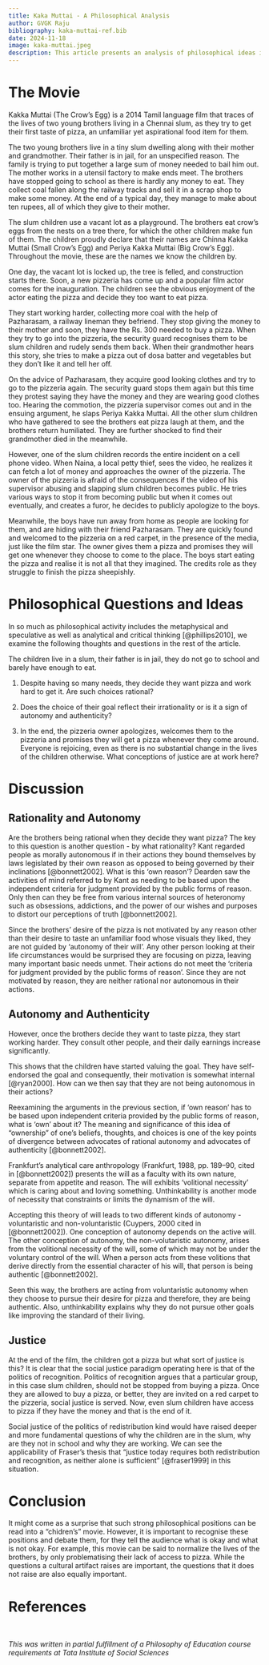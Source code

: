 ```yaml
---
title: Kaka Muttai - A Philosophical Analysis
author: GVGK Raju    
bibliography: kaka-muttai-ref.bib
date: 2024-11-18
image: kaka-muttai.jpeg
description: This article presents an analysis of philosophical ideas in the 2014 movie Kakka Muttai (The Crow's Egg). This movie was awarded the best children's film and best child actor awards at the 62nd National Film Awards. The movie traces the lives of two young brothers living in a Chennai slum, as they try to get their first taste of pizza. 
---
```


# The Movie

Kakka Muttai (The Crow's Egg) is a 2014 Tamil language film that traces of the lives of two young brothers living in a Chennai slum, as they try to get their first taste of pizza, an unfamiliar yet aspirational food item for them.

The two young brothers live in a tiny slum dwelling along with their mother and grandmother. Their father is in jail, for an unspecified reason. The family is trying to put together a large sum of money needed to bail him out. The mother works in a utensil factory to make ends meet. The brothers have stopped going to school as there is hardly any money to eat. They collect coal fallen along the railway tracks and sell it in a scrap shop to make some money. At the end of a typical day, they manage to make about ten rupees, all of which they give to their mother.

The slum children use a vacant lot as a playground. The brothers eat crow's eggs from the nests on a tree there, for which the other children make fun of them. The children proudly declare that their names are Chinna Kakka Muttai (Small Crow's Egg) and Periya Kakka Muttai (Big Crow's Egg). Throughout the movie, these are the names we know the children by.

One day, the vacant lot is locked up, the tree is felled, and construction starts there. Soon, a new pizzeria has come up and a popular film actor comes for the inauguration. The children see the obvious enjoyment of the actor eating the pizza and decide they too want to eat pizza.

They start working harder, collecting more coal with the help of Pazharasam, a railway lineman they befriend. They stop giving the money to their mother and soon, they have the Rs. 300 needed to buy a pizza. When they try to go into the pizzeria, the security guard recognises them to be slum children and rudely sends them back. When their grandmother hears this story, she tries to make a pizza out of dosa batter and vegetables but they don't like it and tell her off.

On the advice of Pazharasam, they acquire good looking clothes and try to go to the pizzeria again. The security guard stops them again but this time they protest saying they have the money and they are wearing good clothes too. Hearing the commotion, the pizzeria supervisor comes out and in the ensuing argument, he slaps Periya Kakka Muttai. All the other slum children who have gathered to see the brothers eat pizza laugh at them, and the brothers return humiliated. They are further shocked to find their grandmother died in the meanwhile.

However, one of the slum children records the entire incident on a cell phone video. When Naina, a local petty thief, sees the video, he realizes it can fetch a lot of money and approaches the owner of the pizzeria. The owner of the pizzeria is afraid of the consequences if the video of his supervisor abusing and slapping slum children becomes public. He tries various ways to stop it from becoming public but when it comes out eventually, and creates a furor, he decides to publicly apologize to the boys.

Meanwhile, the boys have run away from home as people are looking for them, and are hiding with their friend Pazharasam. They are quickly found and welcomed to the pizzeria on a red carpet, in the presence of the media, just like the film star. The owner gives them a pizza and promises they will get one whenever they choose to come to the place. The boys start eating the pizza and realise it is not all that they imagined. The credits role as they struggle to finish the pizza sheepishly.

# Philosophical Questions and Ideas

In so much as philosophical activity includes the metaphysical and speculative as well as analytical and critical thinking [@phillips2010], we examine the following thoughts and questions in the rest of the article.

The children live in a slum, their father is in jail, they do not go to school and barely have enough to eat.

1.  Despite having so many needs, they decide they want pizza and work hard to get it. Are such choices rational?

2.  Does the choice of their goal reflect their irrationality or is it a sign of autonomy and authenticity?

3.  In the end, the pizzeria owner apologizes, welcomes them to the pizzeria and promises they will get a pizza whenever they come around. Everyone is rejoicing, even as there is no substantial change in the lives of the children otherwise. What conceptions of justice are at work here?

# Discussion

## Rationality and Autonomy

Are the brothers being rational when they decide they want pizza? The key to this question is another question - by what rationality? Kant regarded people as morally autonomous if in their actions they bound themselves by laws legislated by their own reason as opposed to being governed by their inclinations [@bonnett2002]. What is this 'own reason'? Dearden saw the activities of mind referred to by Kant as needing to be based upon the independent criteria for judgment provided by the public forms of reason. Only then can they be free from various internal sources of heteronomy such as obsessions, addictions, and the power of our wishes and purposes to distort our perceptions of truth [@bonnett2002].

Since the brothers' desire of the pizza is not motivated by any reason other than their desire to taste an unfamiliar food whose visuals they liked, they are not guided by 'autonomy of their will'. Any other person looking at their life circumstances would be surprised they are focusing on pizza, leaving many important basic needs unmet. Their actions do not meet the 'criteria for judgment provided by the public forms of reason'. Since they are not motivated by reason, they are neither rational nor autonomous in their actions.

## Autonomy and Authenticity

However, once the brothers decide they want to taste pizza, they start working harder. They consult other people, and their daily earnings increase significantly.

This shows that the children have started valuing the goal. They have self-endorsed the goal and consequently, their motivation is somewhat internal [@ryan2000]. How can we then say that they are not being autonomous in their actions?

Reexamining the arguments in the previous section, if 'own reason' has to be based upon independent criteria provided by the public forms of reason, what is 'own' about it? The meaning and significance of this idea of “ownership” of one’s beliefs, thoughts, and choices is one of the key points of divergence between advocates of rational autonomy and advocates of authenticity [@bonnett2002].

Frankfurt's analytical care anthropology (Frankfurt, 1988, pp. 189–90, cited in [@bonnett2002]) presents the will as a faculty with its own nature, separate from appetite and reason. The will exhibits 'volitional necessity' which is caring about and loving something. Unthinkability is another mode of necessity that constraints or limits the dynamism of the will.

Accepting this theory of will leads to two different kinds of autonomy - voluntaristic and non-voluntaristic (Cuypers, 2000 cited in [@bonnett2002]). One conception of autonomy depends on the active will. The other conception of autonomy, the non-volutaristic autonomy, arises from the volitional necessity of the will, some of which may not be under the voluntary control of the will. When a person acts from these volitions that derive directly from the essential character of his will, that person is being authentic [@bonnett2002].

Seen this way, the brothers are acting from voluntaristic autonomy when they choose to pursue their desire for pizza and therefore, they are being authentic. Also, unthinkability explains why they do not pursue other goals like improving the standard of their living.

## Justice

At the end of the film, the children got a pizza but what sort of justice is this? It is clear that the social justice paradigm operating here is that of the politics of recognition. Politics of recognition argues that a particular group, in this case slum children, should not be stopped from buying a pizza. Once they are allowed to buy a pizza, or better, they are invited on a red carpet to the pizzeria, social justice is served. Now, even slum children have access to pizza if they have the money and that is the end of it.

Social justice of the politics of redistribution kind would have raised deeper and more fundamental questions of why the children are in the slum, why are they not in school and why they are working. We can see the applicability of Fraser's thesis that "justice today requires both redistribution and recognition, as neither alone is sufficient" [@fraser1999] in this situation.

# Conclusion

It might come as a surprise that such strong philosophical positions can be read into a "chidren's" movie. However, it is important to recognise these positions and debate them, for they tell the audience what is okay and what is not okay. For example, this movie can be said to normalize the lives of the brothers, by only problematising their lack of access to pizza. While the questions a cultural artifact raises are important, the questions that it does not raise are also equally important.

# References {.unnumbered}

::: {#refs}
:::

<br>

*This was written in partial fulfillment of a Philosophy of Education course requirements at Tata Institute of Social Sciences*